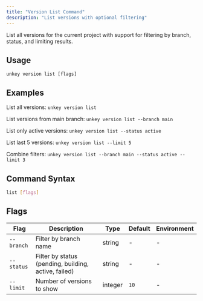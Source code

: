 ```yaml
---
title: "Version List Command"
description: "List versions with optional filtering"
---
```

List all versions for the current project with support for filtering by branch, status, and limiting results.

## Usage

`unkey version list [flags]`

## Examples

List all versions:
`unkey version list`

List versions from main branch:
`unkey version list --branch main`

List only active versions:
`unkey version list --status active`

List last 5 versions:
`unkey version list --limit 5`

Combine filters:
`unkey version list --branch main --status active --limit 3`

## Command Syntax

```bash
list [flags]
```

## Flags

| Flag | Description | Type | Default | Environment |
| --- | --- | --- | --- | --- |
| `--branch` | Filter by branch name | string |- |- |
| `--status` | Filter by status (pending, building, active, failed) | string |- |- |
| `--limit` | Number of versions to show | integer |`10` |- |